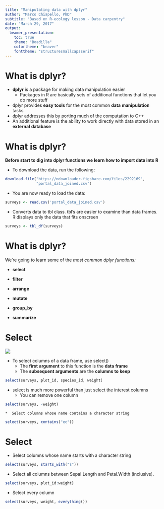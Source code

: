 ```yaml
---
title: "Manipulating data with dplyr"
author: "Marco Chiapello, PhD"
subtitle: "Based on R-ecology lesson - Data carpentry"
date: "March 29, 2017"
output: 
  beamer_presentation:
    toc: true
    theme: "Boadilla"
    colortheme: "beaver"
    fonttheme: "structuresmallcapsserif"
---
```


# What is dplyr?


* **dplyr** is a package for making data manipulation easier
	*  Packages in R are basically sets of additional functions that let you do more stuff
\pause
* dplyr provides **easy** **tools** for the most common **data** **manipulation** tasks
\pause
* dplyr addresses this by porting much of the computation to C++
\pause
* An additional feature is the ability to work directly with data stored in an **external** **database**



# What is dplyr?

**Before start to dig into dplyr functions we learn how to import data into R**

* To download the data, run the following:

\small
```r
download.file("https://ndownloader.figshare.com/files/2292169",
			  "portal_data_joined.csv")
```

* You are now ready to load the data:

\small
```r
surveys <- read.csv('portal_data_joined.csv')
```

\pause

* Converts data to tbl class. tbl’s are easier to examine than
  data frames. R displays only the data that fits onscreen

\small
```r
surveys <- tbl_df(surveys)
```

# What is dplyr?

We're going to learn some of the *most common dplyr functions:*

* **select**

* **filter**

* **arrange**

* **mutate**

* **group\_by**

* **summarize**


# Select

![](figures/select.png)

* To select columns of a data frame, use select()
	*  The **first** **argument** to this function is the **data** **frame**
	*  The **subsequent** **arguments** are the **columns** **to** **keep**


\small
```r
select(surveys, plot_id, species_id, weight)
```

\pause

* select is much more powerful than just select the interest columns
	*  You can remove one column

\small
```r
select(surveys, -weight)
```

\pause

	*  Select columns whose name contains a character string

\small
```r
select(surveys, contains("ec"))
```


# Select


* Select columns whose name starts with a character string

\small
```r
select(surveys, starts_with("s"))
```

\pause

* Select all columns between Sepal.Length and Petal.Width (inclusive).

\small
```r
select(surveys, plot_id:weight)
```

\pause

* Select every column
\small
```r
select(surveys, weight, everything())
```

